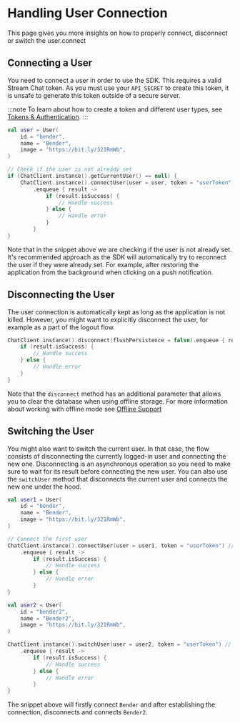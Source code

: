 # Handling User Connection

This page gives you more insights on how to properly connect, disconnect or switch the user.connect

## Connecting a User

You need to connect a user in order to use the SDK. This requires a valid Stream Chat token. As you must use your `API_SECRET` to create this token, it is unsafe to generate this token outside of a secure server.

:::note
To learn about how to create a token and different user types, see [Tokens & Authentication](https://getstream.io/chat/docs/android/tokens_and_authentication/?language=kotlin).
:::

```kotlin
val user = User(
    id = "bender",
    name = "Bender",
    image = "https://bit.ly/321RmWb",
)

// Check if the user is not already set
if (ChatClient.instance().getCurrentUser() == null) {
    ChatClient.instance().connectUser(user = user, token = "userToken") // Replace with a real token
        .enqueue { result ->
            if (result.isSuccess) {
                // Handle success
            } else {
                // Handle error
            }
        }
}
```

Note that in the snippet above we are checking if the user is not already set. It's recommended approach as the SDK will automatically try to reconnect the user if they were already set.
For example, after restoring the application from the background when clicking on a push notification.

## Disconnecting the User

The user connection is automatically kept as long as the application is not killed.
However, you might want to explicitly disconnect the user, for example as a part of the logout flow.

```kotlin
ChatClient.instance().disconnect(flushPersistence = false).enqueue { result ->
    if (result.isSuccess) {
        // Handle success
    } else {
        // Handle error
    }
}
```

Note that the `disconnect` method has an additional parameter that allows you to clear the database when using offline storage.
For more information about working with offline mode see [Offline Support](../02-client/06-guides/06-offline-support.mdx)

## Switching the User

You might also want to switch the current user. In that case, the flow consists of disconnecting the currently logged-in user and connecting the new one.
Disconnecting is an asynchronous operation so you need to make sure to wait for its result before connecting the new user.
You can also use the `switchUser` method that disconnects the current user and connects the new one under the hood.

```kotlin
val user1 = User(
    id = "bender",
    name = "Bender",
    image = "https://bit.ly/321RmWb",
)

// Connect the first user
ChatClient.instance().connectUser(user = user1, token = "userToken") // Replace with a real token
    .enqueue { result ->
        if (result.isSuccess) {
            // Handle success
        } else {
            // Handle error
        }
}

val user2 = User(
    id = "bender2",
    name = "Bender2",
    image = "https://bit.ly/321RmWb",
)

ChatClient.instance().switchUser(user = user2, token = "userToken") // Replace with a real token
    .enqueue { result ->
        if (result.isSuccess) {
            // Handle success
        } else {
            // Handle error
        }
}
```

The snippet above will firstly connect `Bender` and after establishing the connection, disconnects and connects `Bender2`.
